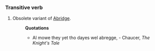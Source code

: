 ===Transitive verb===
#Obsolete variant of [[Abridge]]. 
#:'''Quotations'''
#:*Al mowe they yet tho dayes wel abregge, - Chaucer, ''The Knight's Tale''